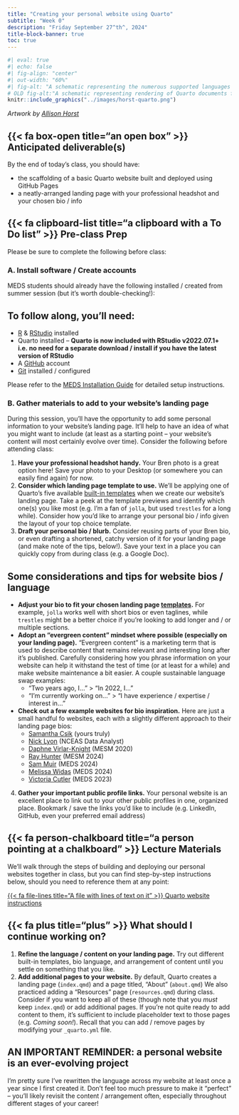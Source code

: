 ```yaml
---
title: "Creating your personal website using Quarto"
subtitle: "Week 0"
description: "Friday September 27^th^, 2024"
title-block-banner: true
toc: true
---
```


```r
#| eval: true
#| echo: false
#| fig-align: "center"
#| out-width: "60%"
#| fig-alt: "A schematic representing the numerous supported languages (R, Python, Observable, Julia), which Quarto supports for writing a variety of file types (html, PDF, Word docs, and more)"
# OLD fig-alt:"A schematic representing rendering of Quarto documents from .qmd, to knitr or jupyter, to plain text markdown, then converted by pandoc into any number of output types including html, PDF, or Word document."
knitr::include_graphics("../images/horst-quarto.png")
```

::: {.center-text .gray-text}
*Artwork by [Allison Horst](https://allisonhorst.com/allison-horst)*
:::

## {{< fa box-open title="an open box" >}} Anticipated deliverable(s) {#anticipated-deliverables}

By the end of today's class, you should have:

- the scaffolding of a basic Quarto website built and deployed using GitHub Pages
- a neatly-arranged landing page with your professional headshot and your chosen bio / info

## {{< fa clipboard-list title="a clipboard with a To Do list" >}} Pre-class Prep {#pre-class-prep}

Please be sure to complete the following before class:

### A. Install software / Create accounts

MEDS students should already have the following installed / created from summer session (but it's worth double-checking!):

::: {.callout-note collapse=true icon=false}
## To follow along, you'll need:
- [R](https://cloud.r-project.org/) & [RStudio](https://posit.co/download/rstudio-desktop/#download) installed
- Quarto installed – **Quarto is now included with RStudio v2022.07.1+ i.e. no need for a separate download / install if you have the latest version of RStudio**
- A [GitHub](https://github.com/) account
- [Git](https://git-scm.com/) installed / configured

Please refer to the [MEDS Installation Guide](https://ucsb-meds.github.io/MEDS-installation-guide/) for detailed setup instructions.
:::

### B. Gather materials to add to your website's landing page

During this session, you'll have the opportunity to add some personal information to your website's landing page. It'll help to have an idea of what you might want to include (at least as a starting point -- your website's content will most certainly evolve over time). Consider the following before attending class:

1. [**Have your professional headshot handy.**]{.teal-text} Your Bren photo is a great option here! Save your photo to your Desktop (or somewhere you can easily find again) for now.
2. [**Consider which landing page template to use.**]{.teal-text} We'll be applying one of Quarto's five available [built-in templates](https://quarto.org/docs/websites/website-about.html#templates) when we create our website's landing page. Take a peek at the template previews and identify which one(s) you like most (e.g. I'm a fan of `jolla`, but used `trestles` for a long while). Consider how you'd like to arrange your personal bio / info given the layout of your top choice template.
3. [**Draft your personal bio / blurb.**]{.teal-text} Consider reusing parts of your Bren bio, or even drafting a shortened, catchy version of it for your landing page (and make note of the tips, below!). Save your text in a place you can quickly copy from during class (e.g. a Google Doc).

::: {.callout-tip collapse=true icon=false}
## Some considerations and tips for website bios / language
- **Adjust your bio to fit your chosen landing page [templates](https://quarto.org/docs/websites/website-about.html#templates).** For example, `jolla` works well with short bios or even taglines, while `trestles` might be a better choice if you're looking to add longer and / or multiple sections. 
- **Adopt an "evergreen content" mindset where possible (especially on your landing page).** "Evergreen content" is a marketing term that is used to describe content that remains relevant and interesting long after it's published. Carefully considering how you phrase information on your website can help it withstand the test of time (or at least for a while) and make website maintenance a bit easier. A couple sustainable language swap examples:
    - "Two years ago, I..." > "In 2022, I..."
    <!-- - "I'm a Master of Environmental Data Science student interested in..." > "I'm an environmental data scientist interested in..." -->
    - "I'm currently working on..." > "I have experience / expertise / interest in..."
- **Check out a few example websites for bio inspiration.** Here are just a small handful fo websites, each with a slightly different approach to their landing page bios:
    - [Samantha Csik](https://samanthacsik.github.io/){target="_blank"} (yours truly)
    - [Nick Lyon](https://njlyon0.github.io/){target="_blank"} (NCEAS Data Analyst)
    - [Daphne Virlar-Knight](https://dvirlar2.github.io/){target="_blank"} (MESM 2020)
    - [Ray Hunter](https://ramhunte.github.io/){target="_blank"} (MESM 2024)
    - [Sam Muir](https://shmuir.github.io/){target="_blank"} (MEDS 2024)
    - [Melissa Widas](https://mwidas.github.io/){target="_blank"} (MEDS 2024)
    - [Victoria Cutler](https://victoriacutler.github.io/){target="_blank"} (MEDS 2023)

:::

4. [**Gather your important public profile links.**]{.teal-text} Your personal website is an excellent place to link out to your other public profiles in one, organized place. Bookmark / save the links you'd like to include (e.g. LinkedIn, GitHub, even your preferred email address)

## {{< fa person-chalkboard title="a person pointing at a chalkboard" >}} Lecture Materials {#lecture-materials}

We'll walk through the steps of building and deploying our personal websites together in class, but you can find step-by-step instructions below, should you need to reference them at any point:

::: {.center-text}
[{{< fa file-lines title="A file with lines of text on it" >}} Quarto website instructions](https://ucsb-meds.github.io/creating-quarto-websites/){.btn role="button" target="_blank"} 
:::

## {{< fa plus title="plus" >}} What should I continue working on? {#continue-working}

1. [**Refine the language / content on your landing page.**]{.teal-text} Try out different built-in templates, bio language, and arrangement of content until you settle on something that you like.
2. [**Add additional pages to your website.**]{.teal-text} By default, Quarto creates a landing page (`index.qmd`) and a page titled, "About" (`about.qmd`) We also practiced adding a "Resources" page (`resources.qmd`) during class. Consider if you want to keep all of these (though note that you *must* keep `index.qmd`) or add additional pages. If you're not quite ready to add content to them, it's sufficient to include placeholder text to those pages (e.g. *Coming soon!*). Recall that you can add / remove pages by modifying your `_quarto.yml` file.

::: {.callout-tip}
## **AN IMPORTANT REMINDER: a personal website is an ever-evolving project** 
I'm pretty sure I've rewritten the language across my website at least once a year since I first created it. Don't feel too much pressure to make it "perfect" -- you'll likely revisit the content / arrangement often, especially throughout different stages of your career!
:::
